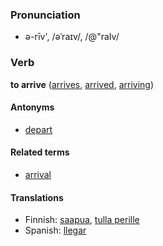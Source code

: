 ===Pronunciation===
*ə-rīv', /əˈraɪv/, /@"raIv/

===Verb===
'''to arrive''' ([[arrives]], [[arrived]], [[arriving]])

====Antonyms====
*[[depart]]

====Related terms====
*[[arrival]]

====Translations====
*Finnish: [[saapua]], [[tulla perille]]
*Spanish: [[llegar]]